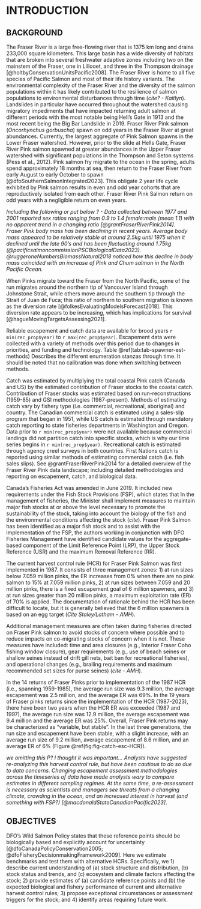 # INTRODUCTION 

## BACKGROUND  

The Fraser River is a large free-flowing river that is 1375 km long and drains 233,000 square kilometers. 
This large basin has a wide diversity of habitats that are broken into several freshwater adaptive zones including two on the mainstem of the Fraser, one in Lillooet, and three in the Thompson drainage [@holtbyConservationUnitsPacific2008]. 
The Fraser River is home to all five species of Pacific Salmon and most of their life history variants. 
The environmental complexity of the Fraser River and the diversity of the salmon populations within it has likely contributed to the resilience of salmon populations to environmental disturbances through time (*cite? - Kaitlyn*). 
Landslides in particular have occurred throughout the watershed causing migratory impediments that have impacted returning adult salmon at different periods with the most notable being Hell's Gate in 1913 and the most recent being the Big Bar Landslide in 2019. 
Fraser River Pink salmon (*Oncorhynchus gorbuscha*) spawn on odd years in the Fraser River at great abundances. Currently, the largest aggregate of Pink Salmon spawns in the Lower Fraser watershed.
However, prior to the slide at Hells Gate, Fraser River Pink salmon spawned at greater abundances in the Upper Fraser watershed with significant populations in the Thompson and Seton systems (Pess et al., 2012). 
Pink salmon fry migrate to the ocean in the spring, adults spend approximately 18 months at sea, then return to the Fraser River from early August to early October to spawn [@dfoSouthernSalmonIntegrated2023]. 
This obligate 2 year life cycle exhibited by Pink salmon results in even and odd year cohorts that are reproductively isolated from each other. 
Fraser River Pink Salmon return on odd years with a negligible return on even years. 

*Including the following or put below ? - Data collected between 1977 and 2001 reported sex ratios ranging from 0.9 to 1.4 female:male (mean 1.1) with no apparent trend in a changing ratio [@grantFraserRiverPink2014].*  
*Fraser Pink body mass has been declining in recent years. *
*Average body mass appeared to be relatively stable at around 2.5kg until 1975 when it declined until the late 90's and has been fluctuating around 1.75kg (@pacificsalmoncommissionPSCBiologicalData2023).*
*@ruggeroneNumbersBiomassNatural2018 noticed how this decline in body mass coincided with an increase of Pink and Chum salmon in the North Pacific Ocean.*

When Pinks migrate toward the Fraser from the North Pacific, some of the run migrates around the northern tip of Vancouver Island through Johnstone Strait, while others move around the southern tip through the Strait of Juan de Fuca; this ratio of northern to southern migration is known as the diversion rate [@folkesEvaluatingModelsForecast2018]. 
This diversion rate appears to be increasing, which has implications for survival [@hagueMovingTargetsAssessing2021]. 

Reliable escapement and catch data are available for brood years `r min(rec_prop$year)` to `r max(rec_prop$year)`. 
Escapement data were collected with a variety of methods over this period due to changes in priorities, and funding and technology. 
Table \@ref(tab:tab-spawner-est-methods) Describes the different enumeration stanzas through time. 
It should be noted that no calibration was done when switching between methods. 

Catch was estimated by multiplying the total coastal Pink catch (Canada and US) by the estimated contribution of Fraser stocks to the coastal catch. 
Contribution of Fraser stocks was estimated based on run-reconstructions (1959-85) and GSI methodologies (1987-present). 
Methods of estimating catch vary by fishery type (i.e. commercial, recreational, aboriginal) and country.
The Canadian commercial catch is estimated using a sales-slip program that began in 1951, while US catch is estimated through mandatory catch reporting to state fisheries departments in Washington and Oregon.
Data prior to `r min(rec_prop$year)` were not available because commercial landings did not partition catch into specific stocks, which is why our time series begins in `r min(rec_prop$year)`.
Recreational catch is estimated through agency creel surveys in both countries.
First Nations catch is reported using similar methods of estimating commercial catch (i.e. fish sales slips). 
See @grantFraserRiverPink2014 for a detailed overview of the Fraser River Pink data landscape; including detailed methodologies and reporting on escapement, catch, and biological data.  


Canada’s Fisheries Act was amended in June 2019. 
It included new requirements under the  Fish Stock Provisions (FSP), which states that In the management of fisheries, the Minister shall implement measures to maintain major fish stocks at or above the level necessary to promote the sustainability of the stock, taking into account the biology of the fish and the environmental conditions affecting the stock (*cite*). 
Fraser Pink Salmon has been identified as a major fish stock and to assist with the implementation of the FSP, the authors working in conjunction with DFO Fisheries Management have identified candidate values for the aggregate-based component of the Limit Reference Point (LRP), the Upper Stock Reference (USR) and the maximum Removal Reference (RR). 

The current harvest control rule (HCR) for Fraser Pink Salmon was first implemented in 1987. 
It consists of three management zones: 1) at run sizes below 7.059 million pinks, the ER increases from 0% when there are no pink salmon to 15% at 7.059 million pinks, 2) at run sizes between 7.059 and 20 million pinks, there is a fixed escapement goal of 6 million spawners, and 3) at run sizes greater than 20 million pinks, a maximum exploitation rate (ER) of 70% is applied. 
The documentation of rationale behind the HCR has been difficult to locate, but it is generally believed that the 6 million spawners is based on an egg target (*Cite Staley/Latham - AMH*). 

Additional management measures are often taken during fisheries directed on Fraser Pink salmon to avoid stocks of concern where possible and to reduce impacts on co-migrating stocks of concern when it is not.
These measures have included: time and area closures (e.g., Interior Fraser Coho fishing window closure), gear requirements (e.g., use of beach seines or shallow seines instead of drift gill nets, bait ban for recreational fisheries), and operational changes (e.g., brailing requirements and maximum recommended set sizes for purse seines) (*cite - AMH*). 

In the 14 returns of Fraser Pinks prior to implementation of the 1987 HCR (i.e., spanning 1959-1985), the average run size was 9.3 million, the average escapement was 2.5 million, and the average ER was 69%. 
In the 19 years of Fraser pinks returns since the implementation of the HCR (1987-2023), there have been two years when the HCR ER was exceeded (1987 and 1997), the average run size was 12.9 million, the average escapement was 9.4 million and the average ER was 25%. 
Overall, Fraser Pink returns may be characterized as “variable, but stable”. 
In the last three generations, the run size and escapement have been stable, with a slight increase, with an average run size of 9.2 million, average escapement of 8.6 million, and an average ER of 6% (Figure \@ref(fig:fig-catch-esc-HCR)).  


*we omitting this P? I thought it was important... Analysts have suggested re-analyzing this harvest control rule, but have been cautious to do so due to data concerns. *
*Changing escapement assessment methodologies across the timeseries of data have made analysts wary to compare estimates in different sampling regimes. At the same time, a re-assessment is necessary as scientists and managers see threats from a changing climate, crowding in the ocean, and an increased interest in harvest (and something with FSP?) [@macdonaldStateCanadianPacific2023]*.  


## OBJECTIVES  

DFO's Wild Salmon Policy states that these reference points should be biologically based and explicitly account for uncertainty [@dfoCanadaPolicyConservation2005; @dfoFisheryDecisionmakingFramework2009]. 
Here we estimate benchmarks and test them with alternative HCRs. 
Specifically, we 1) describe current understanding of (a) stock structure and distribution, (b) stock status and trends, and (c) ecosystem and climate factors affecting the stock; 2) provide estimates of (a) candidate reference points and (b) the expected biological and fishery performance of current and alternative harvest control rules; 3) propose exceptional circumstances or assessment triggers for the stock; and 4) identify areas requiring future work.  
